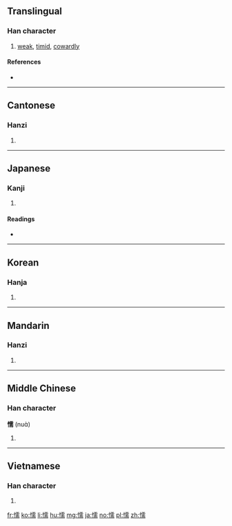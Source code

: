==Translingual==

===Han character===
{{Han char|rn=61|rad=心|as=14|sn=17|four=91027|canj=PMBB|ids=⿰忄需}}

# [[weak]], [[timid]], [[cowardly]]

====References====
* {{Han ref|kx=0407.060|dkj=11390|dj=0748.040|hdz=42364.190|uh=61E6|ud=25062|bh=C0B6|bd=49334}}

----

==Cantonese==

===Hanzi===
{{yue-hanzi|jyut=no6|y=no6}}

# {{defn|lang=yue|sort=心14}}

----

==Japanese==

===Kanji===
{{ja-kanji|grade=|rs=心14}}

# {{defn|lang=ja|sort=心14}}

====Readings====
* {{ja-readings|on=[[だ]] (da), [[じゅ]] (ju), [[ぜん]] (zen)|kun=[[よわい]] (yowai)}}

----

==Korean==

===Hanja===
{{ko-hanja|hangeul=[[나]], [[유]]|eumhun=|rv=na, yu|mr=na, yu|y=na, yu}}

# {{defn|lang=ko|sort=心14}}

----

==Mandarin==

===Hanzi===
{{cmn-hanzi|pin=[[nuò]] ([[nuo4]])|wg=no<sup>4</sup>}}

# {{defn|lang=cmn|sort=心14}}

----

==Middle Chinese==

===Han character===
'''懦''' (nuɑ̀)

# {{defn|lang=ltc|sort=心14}}

----

==Vietnamese==

===Han character===
{{vi-hantu|nhụa|rs=心14}}

# {{defn|lang=vi|sort=心14}}

[[fr:懦]]
[[ko:懦]]
[[li:懦]]
[[hu:懦]]
[[mg:懦]]
[[ja:懦]]
[[no:懦]]
[[pl:懦]]
[[zh:懦]]